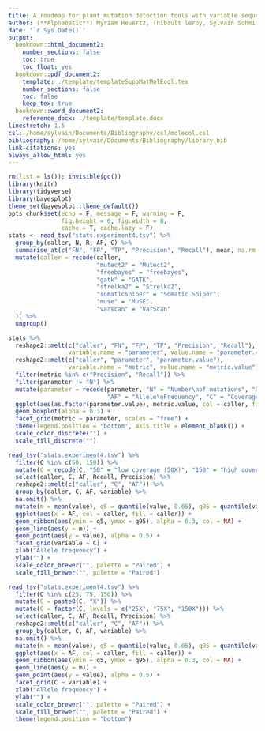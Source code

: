 ```yaml
---
title: A roadmap for plant mutation detection tools with variable sequencing depth and allele frequency using two reproducible pipelines
author: (**Alphabetic**) Myriam Heuertz, Thibault leroy, Sylvain Schmitt, Niklas Tysklind
date: '`r Sys.Date()`'
output:
  bookdown::html_document2:
    number_sections: false
    toc: true
    toc_float: yes
  bookdown::pdf_document2:
    template: ./template/templateSuppMatMolEcol.tex
    number_sections: false
    toc: false
    keep_tex: true
  bookdown::word_document2:
    reference_docx: ./template/template.docx
linestretch: 1.5
csl: /home/sylvain/Documents/Bibliography/csl/molecol.csl
bibliography: /home/sylvain/Documents/Bibliography/library.bib
link-citations: yes
always_allow_html: yes
---
```



```r
rm(list = ls()); invisible(gc())
library(knitr)
library(tidyverse)
library(bayesplot)
theme_set(bayesplot::theme_default())
opts_chunk$set(echo = F, message = F, warning = F, 
               fig.height = 6, fig.width = 8,
               cache = T, cache.lazy = F)
stats <- read_tsv("stats.experiment4.tsv") %>% 
  group_by(caller, N, R, AF, C) %>% 
  summarise_at(c("FN", "FP", "TP", "Precision", "Recall"), mean, na.rm = T) %>% 
  mutate(caller = recode(caller,    
                         "mutect2" = "Mutect2", 
                         "freebayes" = "freebayes", 
                         "gatk" = "GATK", 
                         "strelka2" = "Strelka2", 
                         "somaticsniper" = "Somatic Sniper", 
                         "muse" = "MuSE",
                         "varscan" = "VarScan"
  )) %>% 
  ungroup()
```


```r
stats %>% 
  reshape2::melt(c("caller", "FN", "FP", "TP", "Precision", "Recall"),
                 variable.name = "parameter", value.name = "parameter.value") %>% 
  reshape2::melt(c("caller", "parameter", "parameter.value"),
                 variable.name = "metric", value.name = "metric.value") %>% 
  filter(metric %in% c("Precision", "Recall")) %>% 
  filter(parameter != "N") %>% 
  mutate(parameter = recode(parameter, "N" = "Number\nof mutations", "R" = "Transition\nTransversion Ratio",
                            "AF" = "Allele\nFrequency", "C" = "Coverage")) %>% 
  ggplot(aes(as.factor(parameter.value), metric.value, col = caller, fill = caller)) +
  geom_boxplot(alpha = 0.3) +
  facet_grid(metric ~ parameter, scales = "free") +
  theme(legend.position = "bottom", axis.title = element_blank()) +
  scale_color_discrete("") +
  scale_fill_discrete("")
```

```r
read_tsv("stats.experiment4.tsv") %>%
  filter(C %in% c(50, 150)) %>% 
  mutate(C = recode(C, "50" = "low coverage (50X)", "150" = "high coverage (150X)")) %>% 
  select(caller, C, AF, Recall, Precision) %>% 
  reshape2::melt(c("caller", "C", "AF")) %>% 
  group_by(caller, C, AF, variable) %>% 
  na.omit() %>% 
  mutate(m = mean(value), q5 = quantile(value, 0.05), q95 = quantile(value, 0.95)) %>% 
  ggplot(aes(x = AF, col = caller, fill = caller)) +
  geom_ribbon(aes(ymin = q5, ymax = q95), alpha = 0.3, col = NA) +
  geom_line(aes(y = m)) +
  geom_point(aes(y = value), alpha = 0.5) +
  facet_grid(variable ~ C) +
  xlab("Allele frequency") +
  ylab("") +
  scale_color_brewer("", palette = "Paired") +
  scale_fill_brewer("", palette = "Paired")
```

```r
read_tsv("stats.experiment4.tsv") %>%
  filter(C %in% c(25, 75, 150)) %>% 
  mutate(C = paste0(C, "X")) %>% 
  mutate(C = factor(C, levels = c("25X", "75X", "150X"))) %>% 
  select(caller, C, AF, Recall, Precision) %>% 
  reshape2::melt(c("caller", "C", "AF")) %>% 
  group_by(caller, C, AF, variable) %>% 
  na.omit() %>% 
  mutate(m = mean(value), q5 = quantile(value, 0.05), q95 = quantile(value, 0.95)) %>% 
  ggplot(aes(x = AF, col = caller, fill = caller)) +
  geom_ribbon(aes(ymin = q5, ymax = q95), alpha = 0.3, col = NA) +
  geom_line(aes(y = m)) +
  geom_point(aes(y = value), alpha = 0.5) +
  facet_grid(C ~ variable) +
  xlab("Allele frequency") +
  ylab("") +
  scale_color_brewer("", palette = "Paired") +
  scale_fill_brewer("", palette = "Paired") +
  theme(legend.position = "bottom")
```


